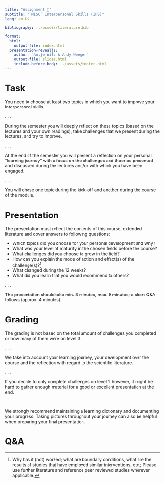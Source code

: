 ```yaml
---
title: "Assignment 📑"  
subtitle: "`MISC` Interpersonal Skills (IPS)"
lang: en-US

bibliography: ../assets/literature.bib

format: 
  html:
    output-file: index.html
  presentation-revealjs:
    author: "Antje Wild & Andy Weeger"
    output-file: slides.html
    include-before-body: ../assets/footer.html
---
```



# Task

You need to choose at least two topics in which you want to improve your interpersonal skills.

. . .

During the semester you will deeply reflect on these topics (based on the lectures and your own readings), take challenges that we present during the lectures, and try to improve.

. . .

At the end of the semester you will present a reflection on your personal “learning journey” with a focus on the challenges and theories presented and discussed during the lectures and/or with which you have been engaged.

. . .

You will chose one topic during the kick-off and another during the course of the module.

# Presentation

The presentation must reflect the contents of this course, extended literature and cover answers to following questions:

:::{.incremental}
-	Which topics did you choose for your personal development and why?
-	What was your level of maturity in the chosen fields before the course? 
-	What challenges did you choose to grow in the field?
-	How can you explain the mode of action and effect(s) of the challenge(s)?[^1]
-	What changed during the 12 weeks?
-	What did you learn that you would recommend to others?
:::

[^1]: Why has it (not) worked; what are boundary conditions, what are the results of studies that have employed similar interventions, etc.; Please use further literature and reference peer reviewed studies wherever applicable.

 . . .

The presentation should take min. 8 minutes, max. 9 minutes; a short Q&A follows (approx. 4 minutes).

# Grading

The grading is not based on the total amount of challenges you completed or how many of them were on level 3. 

. . .

We take into account your learning journey, your development over the course and the reflection with regard to the scientific literature.

. . .

If you decide to only complete challenges on level 1, however, it might be hard to gather enough material for a good or excellent presentation at the end. 

. . .

We strongly recommend maintaining a learning dictionary and documenting your progress. Taking pictures throughout your journey can also be helpful when preparing your final presentation. 

# Q&A {.html-hidden .unlisted .vertical-center  background-color="#0333ff" background-image="images/bg.jpg"}